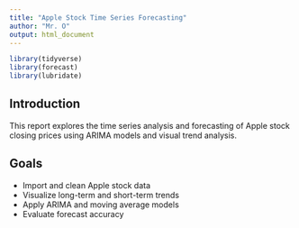 ```yaml
---
title: "Apple Stock Time Series Forecasting"
author: "Mr. O"
output: html_document
---
```


```r
library(tidyverse)
library(forecast)
library(lubridate)
```

## Introduction

This report explores the time series analysis and forecasting of Apple stock closing prices using ARIMA models and visual trend analysis.

## Goals
- Import and clean Apple stock data
- Visualize long-term and short-term trends
- Apply ARIMA and moving average models
- Evaluate forecast accuracy
